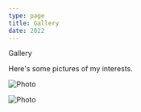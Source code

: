 ```yaml
---
type: page
title: Gallery
date: 2022
---
```


Gallery

Here's some pictures of my interests.


<Image
  src="public/images/gaming.jpg"
  alt="Photo"
  width={1125}
  height={750}
  priority
  className="next-image"
/>


<Image
  src="/images/photo.jpg"
  alt="Photo"
  width={1125}
  height={750}
  priority
  className="next-image"
/>

